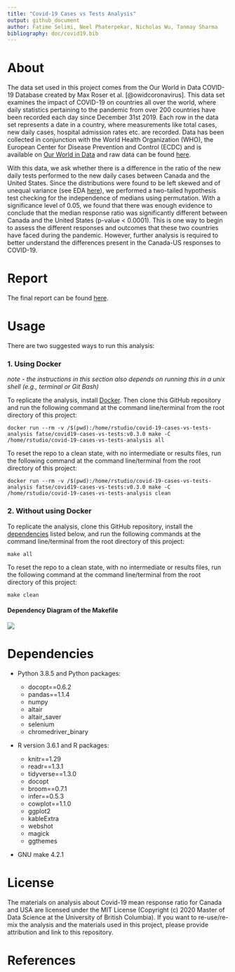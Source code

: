 ```yaml
---
title: "Covid-19 Cases vs Tests Analysis"
output: github_document
author: Fatime Selimi, Neel Phaterpekar, Nicholas Wu, Tanmay Sharma
bibliography: doc/covid19.bib
---
```


# About

The data set used in this project comes from the Our World in Data COVID-19 Database created by Max Roser et al. [@owidcoronavirus]. This data set examines the impact of COVID-19 on countries all over the world, where daily statistics pertaining to the pandemic from over 200 countries have been recorded each day since December 31st 2019. Each row in the data set represents a date in a country, where measurements like total cases, new daily cases, hospital admission rates etc. are recorded. Data has been collected in conjunction with the World Health Organization (WHO), the European Center for Disease Prevention and Control (ECDC) and is available on [Our World in Data](https://ourworldindata.org/coronavirus) and raw data can be found [here](https://raw.githubusercontent.com/owid/covid-19-data/master/public/data/owid-covid-data.csv).

With this data, we ask whether there is a difference in the ratio of the new daily tests performed to the new daily cases between Canada and the United States. Since the distributions were found to be left skewed and of unequal variance (see EDA [here](https://github.com/UBC-MDS/covid-19-cases-vs-tests-analysis/tree/0.1.0/eda)), we performed a two-tailed hypothesis test checking for the independence of medians using permutation. With a significance level of 0.05, we found that there was enough evidence to conclude that the median response ratio was significantly different between Canada and the United States (p-value \< 0.0001). This is one way to begin to assess the different responses and outcomes that these two countries have faced during the pandemic. However, further analysis is required to better understand the differences present in the Canada-US responses to COVID-19.

# Report

The final report can be found [here](https://github.com/UBC-MDS/covid-19-cases-vs-tests-analysis/blob/main/doc/covid-response.pdf).

# Usage

There are two suggested ways to run this analysis:

### 1. Using Docker

*note - the instructions in this section also depends on running this in a unix shell (e.g., terminal or Git Bash)*

To replicate the analysis, install [Docker](https://www.docker.com/get-started). Then clone this GitHub repository and run the following command at the command line/terminal from the root directory of this project:

    docker run --rm -v /$(pwd):/home/rstudio/covid-19-cases-vs-tests-analysis fatse/covid19-cases-vs-tests:v0.3.0 make -C /home/rstudio/covid-19-cases-vs-tests-analysis all

To reset the repo to a clean state, with no intermediate or results files, run the following command at the command line/terminal from the root directory of this project:

    docker run --rm -v /$(pwd):/home/rstudio/covid-19-cases-vs-tests-analysis fatse/covid19-cases-vs-tests:v0.3.0 make -C /home/rstudio/covid-19-cases-vs-tests-analysis clean

### 2. Without using Docker

To replicate the analysis, clone this GitHub repository, install the [dependencies](#dependencies) listed below, and run the following commands at the command line/terminal from the root directory of this project:

    make all 

To reset the repo to a clean state, with no intermediate or results files, run the following command at the command line/terminal from the root directory of this project:

    make clean

#### Dependency Diagram of the Makefile

![](Makefile.png)

# Dependencies

-   Python 3.8.5 and Python packages:

    -   docopt==0.6.2
    -   pandas==1.1.4
    -   numpy
    -   altair
    -   altair\_saver
    -   selenium
    -   chromedriver\_binary

-   R version 3.6.1 and R packages:

    -   knitr==1.29
    -   readr==1.3.1
    -   tidyverse==1.3.0
    -   docopt
    -   broom==0.7.1
    -   infer==0.5.3
    -   cowplot==1.1.0
    -   ggplot2
    -   kableExtra
    -   webshot
    -   magick
    -   ggthemes

-   GNU make 4.2.1

# License

The materials on analysis about Covid-19 mean response ratio for Canada and USA are licensed under the MIT License (Copyright (c) 2020 Master of Data Science at the University of British Columbia). If you want to re-use/re-mix the analysis and the materials used in this project, please provide attribution and link to this repository.

# References
